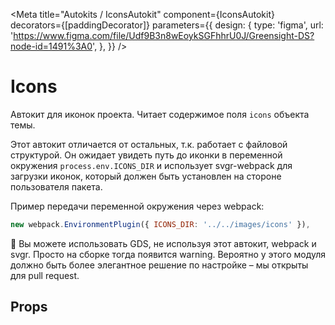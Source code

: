 

<Meta
    title="Autokits / IconsAutokit"
    component={IconsAutokit}
    decorators={[paddingDecorator]}
    parameters={{
        design: {
            type: 'figma',
            url: 'https://www.figma.com/file/Udf9B3n8wEoykSGFhhrU0J/Greensight-DS?node-id=1491%3A0',
        },
    }}
/>

# Icons

<Preview>
    <Story name="basic">
        <IconsAutokit useBuilderMethods={useIconsWebpack} path="/src/icons" />
    </Story>
</Preview>

Автокит для иконок проекта. Читает содержимое поля `icons` объекта темы.

Этот автокит отличается от остальных, т.к. работает с файловой структурой. Он ожидает увидеть путь до иконки в переменной окружения `process.env.ICONS_DIR` и использует svgr-webpack для загрузки иконок, который должен быть установлен на стороне пользователя пакета.

Пример передачи переменной окружения через webpack:

```js
new webpack.EnvironmentPlugin({ ICONS_DIR: '../../images/icons' }),
```

💬 Вы можете использовать GDS, не используя этот автокит, webpack и svgr. Просто на сборке тогда появится warning. Вероятно у этого модуля должно быть более элегантное решение по настройке – мы открыты для pull request.

## Props

<Props of={IconsAutokit} />
